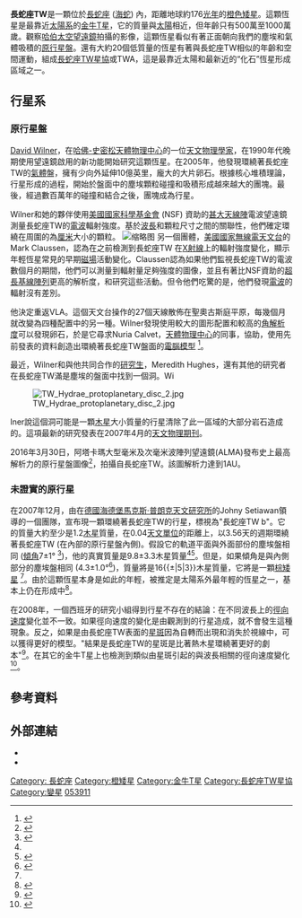 {{Starbox short
| name =長蛇座TW
| epoch = [[J2000.0|J2000.0]]
| constell = [[長蛇座|長蛇座]]
| 星官=
| ra = {{RA|11|01|52}}
| dec = {{DEC|-34|42|17}}
| appmag_v = 11.1
| absmag_v = <!--Absolute magnitude (Johnson-Cousins V system)-->
| dist_ly = 176.245
| dist_pc = 54 ± 5
| spectral = K8V
| names = [[導星星表|GSC 07208-00347]], [[依巴谷星表|HIP 53911]]
| Simbad = TW+Hya
}}

'''長蛇座TW'''是一顆位於[[長蛇座|長蛇座]] ([[海蛇|海蛇]]) 內，距離地球約176[[光年|光年]]的[[橙色|橙色]][[矮星|矮星]]。這顆恆星是最靠近[[太陽系|太陽系]]的[[金牛T星|金牛T星]]，它的質量與[[太陽|太陽]]相近，但年齡只有500萬至1000萬歲。觀察[[哈伯太空望遠鏡|哈伯太空望遠鏡]]拍攝的影像，這顆恆星看似有著正面朝向我們的塵埃和氣體吸積的[[原行星盤|原行星盤]]。還有大約20個低質量的恆星有著與長蛇座TW相似的年齡和空間運動，組成[[長蛇座TW星協|長蛇座TW星協]]或TWA，這是最靠近太陽和最新近的“化石”恆星形成區域之一。

== 行星系 ==
=== 原行星盤 ===

[[David_Wilner|David Wilner]]，在[[哈佛-史密松天體物理中心|哈佛-史密松天體物理中心]]的一位[[天體物理學|天文物理學家]]，在1990年代晚期使用望遠鏡啟用的新功能開始研究這顆恆星。在2005年，他發現環繞著長蛇座TW的[[氣體|氣體]]盤，擁有少向外延伸10億英里，龐大的大片卵石。根據核心堆積理論，行星形成的過程，開始於盤面中的塵埃顆粒碰撞和吸積形成越來越大的團塊。最後，經過數百萬年的碰撞和結合之後，團塊成為行星。

Wilner和她的夥伴使用[[美國國家科學基金會|美國國家科學基金會]] (NSF) 資助的[[甚大天線陣|甚大天線陣]]電波望遠鏡測量長蛇座TW的[[電磁波頻譜|電波]]輻射強度。基於[[波長|波長]]和顆粒尺寸之間的關聯性，他們確定環繞在周圍的為[[厘米|厘米]]大小的顆粒。
[[File:TW_Hydrae_protoplanetary_disc_2.jpg|缩略图]]
另一個團體，[[美國國家射電天文台|美國國家無線電天文台]]的Mark Claussen，認為在之前檢測到長蛇座TW 在[[X射線|X射線]]上的輻射強度變化，顯示年輕恆星常見的早期[[磁場|磁場]]活動變化。Claussen認為如果他們監視長蛇座TW的電波數個月的期間，他們可以測量到輻射量足夠強度的圖像，並且有著比NSF資助的[[超長基線陣列|超長基線陣列]]更高的解析度，和研究這些活動。但令他們吃驚的是，他們發現[[無線電|電波]]的輻射沒有差別。

他決定重返VLA。這個天文台操作的27個天線散佈在聖奧古斯庭平原，每幾個月就改變為四種配置中的另一種。Wilner發現使用較大的圖形配置和較高的[[角解析度|角解析度]]可以發現卵石，於是它尋求Nuria Calvet，[[哈佛-史密松天體物理中心|天體物理中心]]的同事，協助，使用先前發表的資料創造出環繞著長蛇座TW盤面的[[計算機模擬|電腦模型]] <ref>{{cite journal
  | author = Wilner, D. J.; D'Alessio, P.; Calvet, N.; Claussen, M. J.; Hartmann, L.
  | year = 2005
  | journal = The Astrophysical Journal
  | title = Toward Planetesimals in the Disk around TW Hydrae: 3.5 Centimeter Dust Emission
  | volume = 626
  | issue = 2
  | pages = L109–L112
  | bibcode = 2005ApJ...626L.109W
  | doi = 10.1086/431757|arxiv = astro-ph/0506644 }}</ref>。

最近，Wilner和與他共同合作的[[研究生|研究生]]，Meredith Hughes，還有其他的研究者在長蛇座TW滿是塵埃的盤面中找到一個洞。Wi<gallery>
[[File:TW_Hydrae_protoplanetary_disc_2.jpg|thumb]]
</gallery>lner說這個洞可能是一顆[[木星|木星]]大小質量的行星清除了此一區域的大部分岩石造成的。這項最新的研究發表在2007年4月的[[天文物理期刊|天文物理期刊]]。

2016年3月30日，阿塔卡瑪大型毫米及次毫米波陣列望遠鏡(ALMA)發布史上最高解析力的原行星盤圖像<ref>{{Cite web|url=http://www.almaobservatory.org/en/press-room/press-releases/937-almas-best-image-yet-of-a-protoplanetary-disk|title=ALMA's Best Image of a Protoplanetary Disk|accessdate=2016-04-11|author=|date=|publisher=|archive-url=https://web.archive.org/web/20160416121434/http://www.almaobservatory.org/en/press-room/press-releases/937-almas-best-image-yet-of-a-protoplanetary-disk|archive-date=2016-04-16|dead-url=yes}}</ref>，拍攝自長蛇座TW。該圖解析力達到1AU。

=== 未證實的原行星 ===
在2007年12月，由在[[德國|德國]][[海德堡|海德堡]][[馬克斯·普朗克天文研究所|馬克斯·普朗克天文研究所]]的Johny Setiawan領導的一個團隊，宣布現一顆環繞著長蛇座TW的行星，標視為"長蛇座TW b"。它的質量大約至少是1.2[[木星|木星]]質量，在0.04[[天文單位|天文單位]]的距離上，以3.56天的週期環繞著長蛇座TW (在內部的原行星盤內側)。假設它的軌道平面與外面部份的塵埃盤相同 ([[傾角|傾角]]7±1° <ref name="setiawan08">{{cite journal|journal=Nature|volume= 451|pages= 38–41| doi=10.1038/nature06426| title=A young massive planet in a star–disk system| first=J.| last= Setiawan| coauthors= Th. Henning, R. Launhardt, A. Müller, P. Weise & M. Kürster| url=http://www.nature.com/nature/journal/v451/n7174/abs/nature06426.html| format=abstract|pmid=18172492|issue=7174| bibcode=2008Natur.451...38S|date=3 January 2008}}</ref>)，他的真實質量是9.8±3.3木星質量<ref name="setiawan08" /><ref>{{cite news| url=http://space.newscientist.com/article/dn13135-first-planet-discovered-around-a-youthful-star.html| title=First planet discovered around a youthful star| date=2 January 2008| publisher=NewScientist.com news service| first=Maggie| last=McKee| accessdate=2008-01-02| archive-url=https://web.archive.org/web/20080103152634/http://space.newscientist.com/article/dn13135-first-planet-discovered-around-a-youthful-star.html| archive-date=2008-01-03| dead-url=yes}}</ref>。但是，如果傾角是與內側部分的塵埃盤相同 (4.3±1.0°<ref name="pontoppidan08">{{cite journal|title=Spectro-astrometric imaging of molecular gas within protoplanetary disk gaps|author=Pontoppidan, Klaus M. ''et al.''|year=2008|journal=[[The_Astrophysical_Journal|The Astrophysical Journal]]|volume=684|issue=2|pages=1323–1329|doi=10.1086/590400|bibcode=2008ApJ...684.1323P}}</ref>)，質量將是16{{±|5|3}}木星質量，它將是一顆[[棕矮星|棕矮星]] <ref name="pontoppidan08" />。由於這顆恆星本身是如此的年輕，被推定是太陽系外最年輕的恆星之一，基本上仍在形成中<ref>{{cite web|url=http://www.mpia.de/Public/menu_q2e.php?Aktuelles/PR/2008/PR080103/PR_080103_en.html|title=A young extrasolar planet in its cosmic nursery: Astronomers from Heidelberg discover planet in a dusty disk around a newborn star|date=2008-01-02|publisher=[[Max_Planck_Institute_for_Astronomy|Max Planck Institute for Astronomy]]|accessdate=2008-01-03|archive-date=2011-07-19|archive-url=https://web.archive.org/web/20110719115042/http://www.mpia.de/Public/menu_q2e.php?Aktuelles%2FPR%2F2008%2FPR080103%2FPR_080103_en.html|dead-url=yes}}</ref>。

在2008年，一個西班牙的研究小組得到行星不存在的結論：在不同波長上的[[徑向速度|徑向速度]]變化並不一致。如果徑向速度的變化是由觀測到的行星造成，就不會發生這種現象。反之，如果是由長蛇座TW表面的[[星斑|星斑]]因為自轉而出現和消失於視線中，可以獲得更好的模型。"結果是長蛇座TW的星斑是比著熱木星環繞著更好的劇本"<ref>{{cite journal|url=http://www.aanda.org/index.php?option=article&access=standard&Itemid=129&url=/articles/aa/abs/2008/38/aa10596-08/aa10596-08.html|author=Huelamo, N. ''et al.''|title=TW Hydrae: evidence of stellar spots instead of a Hot Jupiter|journal=[[Astronomy_and_Astrophysics|Astronomy and Astrophysics]]|volume=489|issue=2|pages=L9–L13|year=2008|accessdate=2008-10-02|doi=10.1051/0004-6361:200810596|bibcode=2008A&A...489L...9H|archive-date=2009-01-08|archive-url=https://web.archive.org/web/20090108174233/http://www.aanda.org/index.php?option=article&access=standard&Itemid=129&url=%2Farticles%2Faa%2Fabs%2F2008%2F38%2Faa10596-08%2Faa10596-08.html|dead-url=no}}</ref>。在其它的金牛T星上也檢測到類似由星斑引起的與波長相關的徑向速度變化<ref>{{cite journal|author=Prato, L. ''et al.''|title=A Young Planet Search in Visible and IR Light: DN Tau, V836 Tau, and V827 Tau|year=2008|journal=[[The_Astrophysical_Journal|The Astrophysical Journal]]|volume=687|issue=2|pages=L103–L106|doi=10.1086/593201|bibcode=2008ApJ...687L.103P}}</ref>。

== 參考資料 ==
{{reflist}}

== 外部連結 ==
* {{cite web |url=http://www.spacetelescope.org/news/html/heic0501.html |title=Hubble's infrared eyes home in on suspected extrasolar planet |accessdate=2008-06-24 |work=[[NASA|NASA]] |publisher=[[Hubble_Space_Telescope|Hubble Space Telescope]]}}
* {{cite web |url=http://exoplanet.eu/star.php?st=TW+Hya |title=Notes for star TW Hya |accessdate=2008-06-24 |work=The Extrasolar Planets Encyclopaedia}}

[[Category:_長蛇座|Category: 長蛇座]]
[[Category:橙矮星|Category:橙矮星]]
[[Category:金牛T星|Category:金牛T星]]
[[Category:長蛇座TW星協|Category:長蛇座TW星協]]
[[Category:變星|Category:變星]]
[[Category:HIP天體|053911]]
